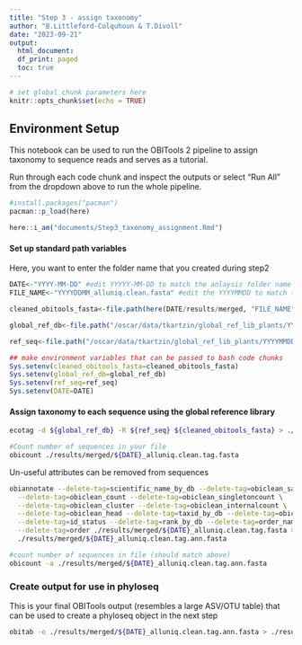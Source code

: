 ```yaml
---
title: "Step 3 - assign taxonomy"
author: "B.Littleford-Colquhoun & T.Divoll"
date: "2023-09-21"
output: 
  html_document:
  df_print: paged
  toc: true
---
```


```r
# set global chunk parameters here
knitr::opts_chunk$set(echo = TRUE)
```

## Environment Setup
This notebook can be used to run the OBITools 2 pipeline to assign taxonomy to sequence reads and serves as a tutorial. 

Run through each code chunk and inspect the outputs or select "Run All" from the dropdown above to run the whole pipeline.
```r
#install.packages("pacman")
pacman::p_load(here)

here::i_am("documents/Step3_taxonomy_assignment.Rmd")
```


#### Set up standard path variables
Here, you want to enter the folder name that you created during step2
```r
DATE<-"YYYY-MM-DD" #edit YYYYY-MM-DD to match the anlaysis folder name that was created when running step2
FILE_NAME<-"YYYYDDMM_alluniq.clean.fasta" #edit the YYYYMMDD to match the date of the file you created at the end of step2

cleaned_obitools_fasta<-file.path(here(DATE/results/merged, "FILE_NAME")) #should not need to edit this code as it pulls the date and file name you set in the previous 2 lines of code

global_ref_db<-file.path("/oscar/data/tkartzin/global_ref_lib_plants/YYYYMMDD/embl_r143") #-d in ecotag; ecoPCR taxonomy Database name. Need to edit YYYYMMDD and name of taxonomy database to match that of the most recent global reference library you want to use.

ref_seq<-file.path("/oscar/data/tkartzin/global_ref_lib_plants/YYYYMMDD/db_P6_r143.fasta") #-R in ecotag; fasta file containing the reference sequences. Need to edit YYYYMMDD and name of fasta file to match that of the most recent global reference library you want to use. 

## make environment variables that can be passed to bash code chunks
Sys.setenv(cleaned_obitools_fasta=cleaned_obitools_fasta)
Sys.setenv(global_ref_db=global_ref_db)
Sys.setenv(ref_seq=ref_seq)
Sys.setenv(DATE=DATE)
```


#### Assign taxonomy to each sequence using the global reference library
```bash
ecotag -d ${global_ref_db} -R ${ref_seq} ${cleaned_obitools_fasta} > ./results/merged/${DATE}_alluniq.clean.tag.fasta

#Count number of sequences in your file
obicount ./results/merged/${DATE}_alluniq.clean.tag.fasta
```

Un-useful attributes can be removed from sequences
```bash
obiannotate --delete-tag=scientific_name_by_db --delete-tag=obiclean_samplecount \
  --delete-tag=obiclean_count --delete-tag=obiclean_singletoncount \
  --delete-tag=obiclean_cluster --delete-tag=obiclean_internalcount \
  --delete-tag=obiclean_head --delete-tag=taxid_by_db --delete-tag=obiclean_headcount \
  --delete-tag=id_status --delete-tag=rank_by_db --delete-tag=order_name \
  --delete-tag=order ./results/merged/${DATE}_alluniq.clean.tag.fasta > \
  ./results/merged/${DATE}_alluniq.clean.tag.ann.fasta

#count number of sequences in file (should match above)
obicount -a ./results/merged/${DATE}_alluniq.clean.tag.ann.fasta
```


### Create output for use in phyloseq
This is your final OBITools output (resembles a large ASV/OTU table) that can be used to create a phyloseq object in the next step
```bash
obitab -o ./results/merged/${DATE}_alluniq.clean.tag.ann.fasta > ./results/merged/${DATE}_alluniq.clean.tag.ann.tab
```

